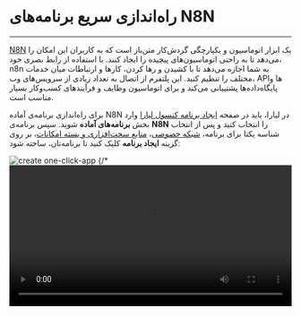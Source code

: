 
<Layout>

# راه‌اندازی سریع برنامه‌های N8N
<hr className="mb-2" />

<a href="https://n8n.io/" className="blue-link">N8N</a> یک ابزار اتوماسیون و یکپارچگی گردش‌کار متن‌باز است که به کاربران این امکان را می‌دهد تا به راحتی اتوماسیون‌های پیچیده را ایجاد کنند. با استفاده از رابط بصری خود، n8n به شما اجازه می‌دهد تا با کشیدن و رها کردن، کارها و ارتباطات میان خدمات مختلف را تنظیم کنید. این پلتفرم از اتصال به تعداد زیادی از سرویس‌های وب، APIها و پایگاه‌داده‌ها پشتیبانی می‌کند و برای اتوماسیون وظایف و فرآیندهای کسب‌وکار بسیار مناسب است.







<div className="h-4" />

برای راه‌اندازی برنامه‌ی آماده N8N در لیارا، باید در صفحه <a href="https://console.liara.ir/apps/create" className="blue-link">ایجاد برنامه‌ کنسول لیارا</a> وارد بخش <b>برنامه‌های آماده</b> شوید.
سپس برنامه‌ی <b>N8N</b> 
را انتخاب کنید و پس از انتخاب شناسه یکتا برای برنامه، <a href="/paas/details/private-network" className="blue-link">شبکه خصوصی</a>، <a href="/paas/details/plans/about" className="blue-link">منابع سخت‌افزاری و بسته امکانات</a>، بر روی گزینه <b>ایجاد برنامه</b> کلیک کنید تا برنامه‌تان، ساخته شود:
<div className="h-4" />
<img src="https://files.liara.ir/docs/n8n/create-n8n-one-click-app.gif" alt="create one-click-app" />
{/* <video
  src="https://files.liara.ir/liara/mattermost/create-mattermost.mp4"
  controls="controls"
  className="block w-full"
  width="100%"
/> */}

<div className="h-4" />

پس از ساخته شدن برنامه، می‌توانید از آن، استفاده کنید.

<Section id="see-also" title="همچنین بخوانید:" />

<div className='h-2' />
<div className="grid grid-cols-1 gap-4">
            {[
      {
        title: "تغییر نسخه‌ی برنامه مستقر شده",
        link: "./how-tos/choose-version"
      },
  ].map(item =>
    <Link href={item.link}>
    <Card className="flex cursor-pointer w-full items-center justify-between">
        <div className="flex items-center gap-3">
        <h4>
            {item.title}
        </h4>
        </div>
        <GoArrowLeft className="ml-1" />
    </Card>
    </Link>
            )}
</div>


</Layout>